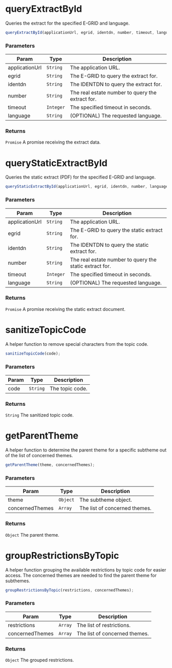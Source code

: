 
<Meta title="API Reference/Request/Extract" />

# queryExtractById

Queries the extract for the specified E-GRID and language.

```js
queryExtractById(applicationUrl, egrid, identdn, number, timeout, language);
```

### Parameters

| Param | Type | Description |
| --- | --- | --- |
| applicationUrl | <code>String</code> | The application URL. |
| egrid | <code>String</code> | The E-GRID to query the extract for. |
| identdn | <code>String</code> | The IDENTDN to query the extract for. |
| number | <code>String</code> | The real estate number to query the extract for. |
| timeout | <code>Integer</code> | The specified timeout in seconds. |
| language | <code>String</code> | (OPTIONAL) The requested language. |

### Returns

<code>Promise</code> A promise receiving the extract data.

# queryStaticExtractById

Queries the static extract (PDF) for the specified E-GRID and language.

```js
queryStaticExtractById(applicationUrl, egrid, identdn, number, language);
```

### Parameters

| Param | Type | Description |
| --- | --- | --- |
| applicationUrl | <code>String</code> | The application URL. |
| egrid | <code>String</code> | The E-GRID to query the static extract for. |
| identdn | <code>String</code> | The IDENTDN to query the static extract for. |
| number | <code>String</code> | The real estate number to query the static extract for. |
| timeout | <code>Integer</code> | The specified timeout in seconds. |
| language | <code>String</code> | (OPTIONAL) The requested language. |

### Returns

<code>Promise</code> A promise receiving the static extract document.

# sanitizeTopicCode

A helper function to remove special characters from the topic code.

```js
sanitizeTopicCode(code);
```

### Parameters

| Param | Type | Description |
| --- | --- | --- |
| code | <code>String</code> | The topic code. |

### Returns

<code>String</code> The sanitized topic code.

# getParentTheme

A helper function to determine the parent theme for a specific subtheme
out of the list of concerned themes.

```js
getParentTheme(theme, concernedThemes);
```

### Parameters

| Param | Type | Description |
| --- | --- | --- |
| theme | <code>Object</code> | The subtheme object. |
| concernedThemes | <code>Array</code> | The list of concerned themes. |

### Returns

<code>Object</code> The parent theme.

# groupRestrictionsByTopic

A helper function grouping the available restrictions by topic code for easier access.
The concerned themes are needed to find the parent theme for subthemes.

```js
groupRestrictionsByTopic(restrictions, concernedThemes);
```

### Parameters

| Param | Type | Description |
| --- | --- | --- |
| restrictions | <code>Array</code> | The list of restrictions. |
| concernedThemes | <code>Array</code> | The list of concerned themes. |

### Returns

<code>Object</code> The grouped restrictions.
